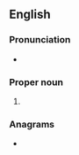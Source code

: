 ==English==

===Pronunciation===
* {{audio|en-au-NRMA.ogg|Audio (AU)|lang=en}}

===Proper noun===
{{en-proper noun}}

# {{lb|en|AU}} {{initialism of|lang=en|{{w|National Roads and Motorists' Association}}}}

===Anagrams===
* {{anagrams|en|a=amnr|RMAN|mRNA|mrna}}